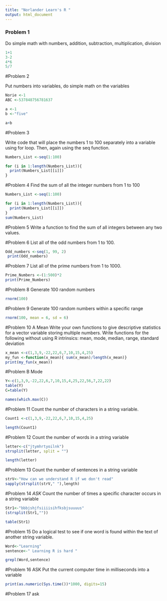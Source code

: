```yaml
---
title: "Norlander Learn's R "
output: html_document
---
```


<style type="text/css">
.title {
  display: none;
}

#getting-started img {
  margin-right: 10px;
}

</style>
### Problem 1 

Do simple math with numbers, addition, subtraction, multiplication, division

```r
1+1 
3-2
4*6
5/7
```

#Problem 2 

Put numbers into variables, do simple math on the variables
```r
Norie <-1
ABC <-537848756781637

a <-1
b <-"five"

a+b
```
#Problem 3 

Write code that will place the numbers 1 to 100 separately into a variable using for loop. Then, again using the seq function.


```r
Numbers_List <-seq(1:100)

for (i in 1:length(Numbers_List)){
  print(Numbers_List[[i]])
}

```
#Problem 4
Find the sum of all the integer numbers from 1 to 100

```r
Numbers_List <-seq(1:100)

for (i in 1:length(Numbers_List)){
  print(Numbers_List[[i]])
}
sum(Numbers_List)
```

#Problem 5 
Write a function to find the sum of all integers between any two values.


#Problem 6 
List all of the odd numbers from 1 to 100.
```r
Odd_numbers <-seq(1, 99, 2)
 print(Odd_numbers)

```

#Problem 7 
List all of the prime numbers from 1 to 1000.
```r
Prime_Numbers <-(1:500)*2
print(Prime_Numbers)
```

#Problem 8 
Generate 100 random numbers
```r
rnorm(100) 
```

#Problem 9 
Generate 100 random numbers within a specific range 
<!-- ASK IF THESE PARMETERS ARE WHAT HE WANTS? -->
```r
rnorm(100, mean = 6, sd = 6)

```

#Problem 10 A Mean
Write your own functions to give descriptive statistics for a vector variable storing multiple numbers. Write functions for the following without using R intrinsics: mean, mode, median, range, standard deviation

```r
x_mean <-c(1,3,9,-22,22,6,7,10,15,4,25)
my_fun <-function(x_mean){ sum(x_mean)/length(x_mean)} 
print(my_fun(x_mean))
```


#Problem B Mode
```r
Y<-c(1,3,9,-22,22,6,7,10,15,4,25,22,56,7,22,22)
table(Y)
C=table(Y)

names(which.max(C))


```

#Problem 11 
Count the number of characters in a string variable. 
```r
Count1 <-c(1,3,9,-22,22,6,7,10,15,4,25)

length(Count1)

```

#Problem 12 
Count the number of words in a string variable
```r
letter<-c("jtymhrtyoilnk")
strsplit(letter, split = "")

length(letter)

```
#Problem 13 
Count the number of sentences in a string variable
```r
strV<-"How can we understand R if we don't read"
sapply(strsplit(strV," "),length)

```
#Problem 14 *ASK*
Count the number of times a specific character occurs in a string variable

```r
Str1<-"bbbjshjfsiiiisihfksbjsuuuus"
(strsplit(Str1,""))

table(Str1)


```
#Problem 15 
Do a logical test to see if one word is found within the text of another string variable.

```r
Word<-"Learning"
sentence<-" Learning R is hard "

grepl(Word,sentence)

```
#Problem 16 ASK
Put the current computer time in milliseconds into a variable

```r
print(as.numeric(Sys.time())*1000, digits=15)
```
#Problem 17 ask